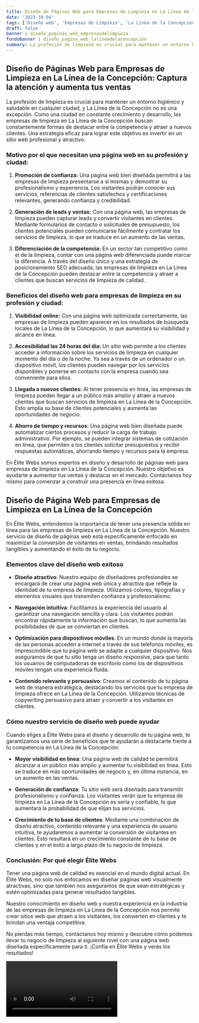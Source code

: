```yaml
---
title: Diseño de Páginas Web para Empresas de Limpieza en La Línea de la Concepción
date: '2023-10-04'
tags: ['Diseño web', 'Empresas de Limpieza', 'La Línea de la Concepción']
draft: false
banner : diseño_paginas_web_empresasdelimpieza
fondoBanner : diseño_pagina_web_lalíneadelaconcepción
summary: La profesión de limpieza es crucial para mantener un entorno higiénico y saludable en cualquier ciudad, y La Línea de la Concepción no es una excepción. Como una ciudad en constante crecimiento y desarrollo, las empresas de limpieza en La Línea de la Concepción buscan constantemente formas de destacar entre la competencia y atraer a nuevos clientes. Una estrategia eficaz para lograr este objetivo es invertir en un sitio web profesional y atractivo.
---
```


## Diseño de Páginas Web para Empresas de Limpieza en La Línea de la Concepción: Captura la atención y aumenta tus ventas

La profesión de limpieza es crucial para mantener un entorno higiénico y saludable en cualquier ciudad, y La Línea de la Concepción no es una excepción. Como una ciudad en constante crecimiento y desarrollo, las empresas de limpieza en La Línea de la Concepción buscan constantemente formas de destacar entre la competencia y atraer a nuevos clientes. Una estrategia eficaz para lograr este objetivo es invertir en un sitio web profesional y atractivo.

### Motivo por el que necesitan una página web en su profesión y ciudad:

1. **Promoción de confianza:** Una página web bien diseñada permitirá a las empresas de limpieza presentarse a sí mismas y demostrar su profesionalismo y experiencia. Los visitantes podrán conocer sus servicios, referencias de clientes satisfechos y certificaciones relevantes, generando confianza y credibilidad.

2. **Generación de leads y ventas:** Con una página web, las empresas de limpieza pueden capturar leads y convertir visitantes en clientes. Mediante formularios de contacto o solicitudes de presupuesto, los clientes potenciales pueden comunicarse fácilmente y contratar los servicios de limpieza, lo que se traduce en un aumento de las ventas.

3. **Diferenciación de la competencia:** En un sector tan competitivo como el de la limpieza, contar con una página web diferenciada puede marcar la diferencia. A través del diseño único y una estrategia de posicionamiento SEO adecuada, las empresas de limpieza en La Línea de la Concepción pueden destacar entre la competencia y atraer a clientes que buscan servicios de limpieza de calidad.

### Beneficios del diseño web para empresas de limpieza en su profesión y ciudad:

1. **Visibilidad online:** Con una página web optimizada correctamente, las empresas de limpieza pueden aparecer en los resultados de búsqueda locales de La Línea de la Concepción, lo que aumentará su visibilidad y alcance en línea.

2. **Accesibilidad las 24 horas del día:** Un sitio web permite a los clientes acceder a información sobre los servicios de limpieza en cualquier momento del día o de la noche. Ya sea a través de un ordenador o un dispositivo móvil, los clientes pueden navegar por los servicios disponibles y ponerse en contacto con la empresa cuando sea conveniente para ellos.

3. **Llegada a nuevos clientes:** Al tener presencia en línea, las empresas de limpieza pueden llegar a un público más amplio y atraer a nuevos clientes que buscan servicios de limpieza en La Línea de la Concepción. Esto amplía su base de clientes potenciales y aumenta las oportunidades de negocio.

4. **Ahorro de tiempo y recursos:** Una página web bien diseñada puede automatizar ciertos procesos y reducir la carga de trabajo administrativo. Por ejemplo, se pueden integrar sistemas de cotización en línea, que permiten a los clientes solicitar presupuestos y recibir respuestas automáticas, ahorrando tiempo y recursos para la empresa.

En Élite Webs somos expertos en diseño y desarrollo de páginas web para empresas de limpieza en La Línea de la Concepción. Nuestro objetivo es ayudarte a aumentar tus ventas y destacar en el mercado. Contáctanos hoy mismo para comenzar a construir una presencia en línea exitosa.

<GifSeo />

<Cta />

## Diseño de Página Web para Empresas de Limpieza en La Línea de la Concepción

En Élite Webs, entendemos la importancia de tener una presencia sólida en línea para las empresas de limpieza en La Línea de la Concepción. Nuestro servicio de diseño de páginas web está específicamente enfocado en maximizar la conversión de visitantes en ventas, brindando resultados tangibles y aumentando el éxito de tu negocio.

### Elementos clave del diseño web exitoso

- **Diseño atractivo**: Nuestro equipo de diseñadores profesionales se encargará de crear una página web única y atractiva que refleje la identidad de tu empresa de limpieza. Utilizamos colores, tipografías y elementos visuales que transmiten confianza y profesionalismo.

- **Navegación intuitiva**: Facilitamos la experiencia del usuario al garantizar una navegación sencilla y clara. Los visitantes podrán encontrar rápidamente la información que buscan, lo que aumenta las posibilidades de que se conviertan en clientes.

- **Optimización para dispositivos móviles**: En un mundo donde la mayoría de las personas acceden a internet a través de sus teléfonos móviles, es imprescindible que tu página web se adapte a cualquier dispositivo. Nos aseguramos de que tu sitio tenga un diseño responsive, para que tanto los usuarios de computadoras de escritorio como los de dispositivos móviles tengan una experiencia fluida.

- **Contenido relevante y persuasivo**: Creamos el contenido de tu página web de manera estratégica, destacando los servicios que tu empresa de limpieza ofrece en La Línea de la Concepción. Utilizamos técnicas de copywriting persuasivo para atraer y convertir a los visitantes en clientes.

### Cómo nuestro servicio de diseño web puede ayudar

Cuando eliges a Élite Webs para el diseño y desarrollo de tu página web, te garantizamos una serie de beneficios que te ayudarán a destacarte frente a tu competencia en La Línea de la Concepción:

- **Mayor visibilidad en línea**: Una página web de calidad te permitirá alcanzar a un público más amplio y aumentar tu visibilidad en línea. Esto se traduce en más oportunidades de negocio y, en última instancia, en un aumento en las ventas.

- **Generación de confianza**: Tu sitio web será diseñado para transmitir profesionalismo y confianza. Los visitantes verán que tu empresa de limpieza en La Línea de la Concepción es seria y confiable, lo que aumentará la probabilidad de que elijan tus servicios.

- **Crecimiento de tu base de clientes**: Mediante una combinación de diseño atractivo, contenido relevante y una experiencia de usuario intuitiva, te ayudaremos a aumentar la conversión de visitantes en clientes. Esto resultará en un crecimiento constante de tu base de clientes y en el éxito a largo plazo de tu negocio de limpieza.

### Conclusión: Por qué elegir Élite Webs

Tener una página web de calidad es esencial en el mundo digital actual. En Élite Webs, no solo nos enfocamos en diseñar páginas web visualmente atractivas, sino que también nos aseguramos de que sean estratégicas y estén optimizadas para generar resultados tangibles.

Nuestro conocimiento en diseño web y nuestra experiencia en la industria de las empresas de limpieza en La Línea de la Concepción nos permite crear sitios web que atraen a los visitantes, los convierten en clientes y te brindan una ventaja competitiva.

No pierdas más tiempo, contáctanos hoy mismo y descubre cómo podemos llevar tu negocio de limpieza al siguiente nivel con una página web diseñada específicamente para ti. ¡Confía en Élite Webs y verás los resultados!

<Video />

<CtaBot job='Empresas de Limpieza' city='La Línea de la Concepción'/>

<Gmaps query='La Línea de la Concepción+españa+maps' />